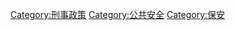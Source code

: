 {{Commonscat|Crime prevention}}

[[Category:刑事政策|Category:刑事政策]]
[[Category:公共安全|Category:公共安全]]
[[Category:保安|Category:保安]]